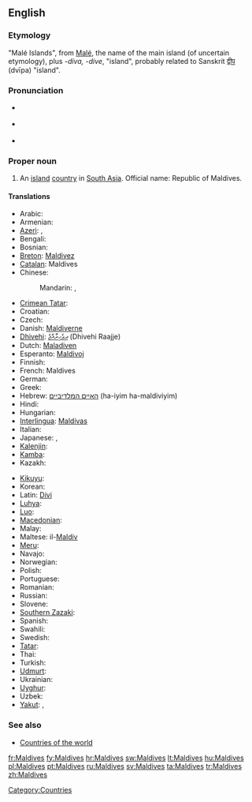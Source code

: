 ==English==
{{wikipedia}}

===Etymology===
"Malé Islands", from [[Malé]], the name of the main island (of uncertain etymology), plus ''-diva, -dive'', "island", probably related to Sanskrit [[द्वीप]] (dvīpa) "island".

===Pronunciation===
* {{a|UK}} {{IPA|/ˈmɒl.diːvz/|/ˈmɒl.daɪvz/}}
* {{a|US}} {{IPA|/ˈmɑl.daɪvz/}}
* {{audio|en-us-Maldives.ogg|Audio (US)}}

===Proper noun===
{{en-proper noun}} {{p}}

# An [[island]] [[country]] in [[South Asia]]. Official name: Republic of Maldives.

====Translations====
{{trans-top|country in South Asia}}
* Arabic: {{t|ar|مالديفز|m|tr=maldiifz}}
* Armenian: {{t-|hy|Մալդիվներ|tr=Maldivner}}
* [[Azeri]]: {{t|az|Maldiv adaları|xs=Azeri}},  {{t|az|Maldivlər|xs=Azeri}}
* Bengali: {{Beng|[[মালদ্বীপ]]}}
* Bosnian: {{t-|bs|Maldivi|m|p}}
* [[Breton]]: [[Maldivez]]
* [[Catalan]]: Maldives
* Chinese:
*: Mandarin: {{t-|cmn|馬爾代夫|sc=Hani}}, {{t-|cmn|马尔代夫|tr=Mǎ'ěrdàifū|sc=Hani}}
* [[Crimean Tatar]]: {{tø|crh|Maldivler}}
* Croatian: {{t+|hr|Maldivi|m|p}}
* Czech: {{t-|cs|Maledivy|p}}
* Danish: [[Maldiverne]]
* [[Dhivehi]]: [[ދިވެހިރާއްޖެ]] (Dhivehi Raajje)
* Dutch: [[Maladiven]]
* Esperanto: [[Maldivoj]]
* Finnish: {{t+|fi|Malediivit}}
* French: Maldives {{f|p}}
* German: {{t+|de|Malediven}}
* Greek: {{t+|el|Μαλδίβες|f|p|tr=Maldíves}}
* Hebrew: [[האיים המלדיביים]] (ha-iyim ha-maldiviyim)
* Hindi: {{t|hi|मालदीव|tr=māldīv|xs=Hindi}}
* Hungarian: {{t+|hu|Maldív-szigetek}}
* [[Interlingua]]: [[Maldivas]]
* Italian: {{t-|it|Maldive}}
* Japanese: {{t+|ja|モルディブ|tr=Morudibu}}, {{t-|ja|モルジブ|tr=Morujibu}}
* [[Kalenjin]]: {{tø|kln|Maldova}}
* [[Kamba]]: {{tø|kam|Maldova}}
* Kazakh: {{t|kk|Мәлдивтер|tr=Məldivter|sc=Cyrl|xs=Kazakh}}
{{trans-mid}}
* [[Kikuyu]]: {{tø|ki|Maldova}}
* Korean: {{t+|ko|몰디브|tr=Moldibeu|sc=Hang}}
* Latin: [[Divi]]
* [[Luhya]]: {{tø|luy|Maldova}}
* [[Luo]]: {{tø|luo|Maldova}}
* [[Macedonian]]: {{t|mk|Малдиви|f|p|tr=Maldívi}}
* Malay: {{t-|ms|Maldives|xs=Malay}}
* Maltese: il-[[Maldiv]]
* [[Meru]]: {{tø|mer|Maldova}}
* Navajo: {{tø|nv|Naakaii Dootłʼizhí Bikéyah Yázhí}}
* Norwegian: {{t+|no|Maldivene}}
* Polish: {{t+|pl|Malediwy}}
* Portuguese: {{t+|pt|Maldivas|f|p}}
* Romanian: {{t-|ro|Maldive|f|p}}
* Russian: {{t-|ru|Мальдивы|f|p|tr=Mal’dívy}}
* Slovene: {{t+|sl|Maldivi|m|p}}
* [[Southern Zazaki]]: {{tø|diq|Maldiwi}}
* Spanish: {{t-|es|Maldivas|f|p}}
* Swahili: {{t+|sw|Maldova|xs=Swahili}}
* Swedish: {{t+|sv|Maldiverna|c}}
* [[Tatar]]: {{t|tt|Мальдивалар|tr=Mal'divalar|sc=Cyrl|xs=Tatar}}
* Thai: {{t+|th|มัลดีฟส์|tr=mandip}}
* Turkish: {{t+|tr|Maldivler}}
* [[Udmurt]]: {{tø|udm|Мальдив}}
* Ukrainian: {{t+|uk|Мальдіви|tr=Mal'divý|xs=Ukrainian}}
* [[Uyghur]]: {{t|ug|مالدىۋ ئاراللىرى|sc=ug-Arab|xs=Uyghur}}
* Uzbek: {{t|uz|Maldivalar|xs=Uzbek}}
* [[Yakut]]: {{tø|sah|Мальдивтар|tr=Mal'divtar|sc=Cyrl}},  {{tø|sah|Мальдив Арыылара|tr=Mal'div Arıılara|sc=Cyrl}}
{{trans-bottom}}

===See also===
* [[Appendix:Countries of the world|Countries of the world]]

[[Category:Countries]]

[[fr:Maldives]]
[[fy:Maldives]]
[[hr:Maldives]]
[[sw:Maldives]]
[[lt:Maldives]]
[[hu:Maldives]]
[[pl:Maldives]]
[[pt:Maldives]]
[[ru:Maldives]]
[[sv:Maldives]]
[[ta:Maldives]]
[[tr:Maldives]]
[[zh:Maldives]]